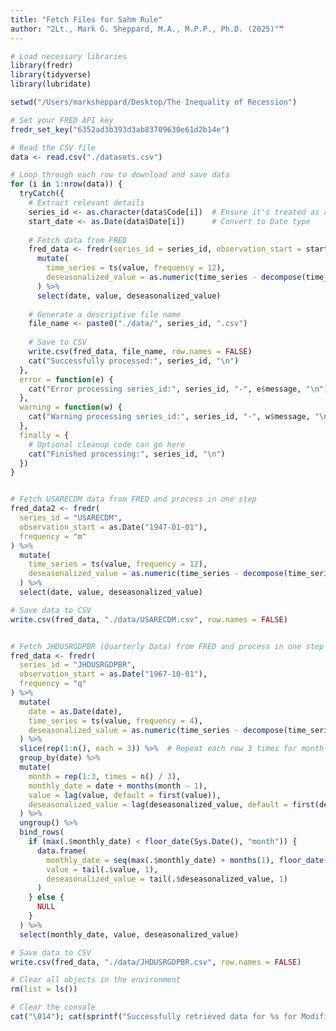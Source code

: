 ```yaml
---
title: "Fetch Files for Sahm Rule"
author: "2Lt., Mark G. Sheppard, M.A., M.P.P., Ph.D. (2025)""
---
```


```r
# Load necessary libraries
library(fredr)
library(tidyverse)
library(lubridate)

setwd("/Users/marksheppard/Desktop/The Inequality of Recession")

# Set your FRED API key
fredr_set_key("6352ad3b393d3ab83709630e61d2b14e")

# Read the CSV file
data <- read.csv("./datasets.csv")

# Loop through each row to download and save data
for (i in 1:nrow(data)) {
  tryCatch({
    # Extract relevant details
    series_id <- as.character(data$Code[i])  # Ensure it's treated as a character
    start_date <- as.Date(data$Date[i])      # Convert to Date type
    
    # Fetch data from FRED
    fred_data <- fredr(series_id = series_id, observation_start = start_date) %>% 
      mutate(
        time_series = ts(value, frequency = 12),
        deseasonalized_value = as.numeric(time_series - decompose(time_series)$seasonal)
      ) %>%
      select(date, value, deseasonalized_value)
    
    # Generate a descriptive file name
    file_name <- paste0("./data/", series_id, ".csv")
    
    # Save to CSV
    write.csv(fred_data, file_name, row.names = FALSE)
    cat("Successfully processed:", series_id, "\n")
  },
  error = function(e) {
    cat("Error processing series_id:", series_id, "-", e$message, "\n")
  },
  warning = function(w) {
    cat("Warning processing series_id:", series_id, "-", w$message, "\n")
  },
  finally = {
    # Optional cleanup code can go here
    cat("Finished processing:", series_id, "\n")
  })
}


# Fetch USARECDM data from FRED and process in one step
fred_data2 <- fredr(
  series_id = "USARECDM",
  observation_start = as.Date("1947-01-01"),
  frequency = "m"
) %>%
  mutate(
    time_series = ts(value, frequency = 12),
    deseasonalized_value = as.numeric(time_series - decompose(time_series)$seasonal)
  ) %>%
  select(date, value, deseasonalized_value)

# Save data to CSV
write.csv(fred_data, "./data/USARECDM.csv", row.names = FALSE)


# Fetch JHDUSRGDPBR (Quarterly Data) from FRED and process in one step
fred_data <- fredr(
  series_id = "JHDUSRGDPBR",
  observation_start = as.Date("1967-10-01"),
  frequency = "q"
) %>%
  mutate(
    date = as.Date(date),
    time_series = ts(value, frequency = 4),
    deseasonalized_value = as.numeric(time_series - decompose(time_series)$seasonal)
  ) %>%
  slice(rep(1:n(), each = 3)) %>%  # Repeat each row 3 times for monthly data
  group_by(date) %>%
  mutate(
    month = rep(1:3, times = n() / 3),
    monthly_date = date + months(month - 1),
    value = lag(value, default = first(value)),
    deseasonalized_value = lag(deseasonalized_value, default = first(deseasonalized_value))
  ) %>%
  ungroup() %>%
  bind_rows(
    if (max(.$monthly_date) < floor_date(Sys.Date(), "month")) {
      data.frame(
        monthly_date = seq(max(.$monthly_date) + months(1), floor_date(Sys.Date(), "month"), by = "month"),
        value = tail(.$value, 1),
        deseasonalized_value = tail(.$deseasonalized_value, 1)
      )
    } else {
      NULL
    }
  ) %>%
  select(monthly_date, value, deseasonalized_value)

# Save data to CSV
write.csv(fred_data, "./data/JHDUSRGDPBR.csv", row.names = FALSE)

# Clear all objects in the environment
rm(list = ls())

# Clear the console
cat("\014"); cat(sprintf("Successfully retrieved data for %s for Modified Sahm Rule", format(Sys.Date(), "%B %Y")))
```
